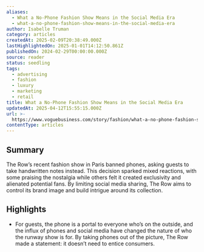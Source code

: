```yaml
---
aliases:
  - What a No-Phone Fashion Show Means in the Social Media Era
  - what-a-no-phone-fashion-show-means-in-the-social-media-era
author: Isabelle Truman
category: articles
createdAt: 2025-02-09T20:38:49.000Z
lastHighlightedOn: 2025-01-01T14:12:50.861Z
publishedOn: 2024-02-29T00:00:00.000Z
source: reader
status: seedling
tags:
  - advertising
  - fashion
  - luxury
  - marketing
  - retail
title: What a No-Phone Fashion Show Means in the Social Media Era
updatedAt: 2025-04-12T15:55:15.000Z
url: >-
  https://www.voguebusiness.com/story/fashion/what-a-no-phone-fashion-show-means-in-the-social-media-era
contentType: articles
---
```

## Summary

The Row’s recent fashion show in Paris banned phones, asking guests to take handwritten notes instead. This decision sparked mixed reactions, with some praising the nostalgia while others felt it created exclusivity and alienated potential fans. By limiting social media sharing, The Row aims to control its brand image and build intrigue around its collection.

## Highlights

- For guests, the phone is a portal to everyone who’s on the outside, and the influx of phones and social media have changed the nature of who the runway show is for. By taking phones out of the picture, The Row made a statement: it doesn’t need to entice consumers.

